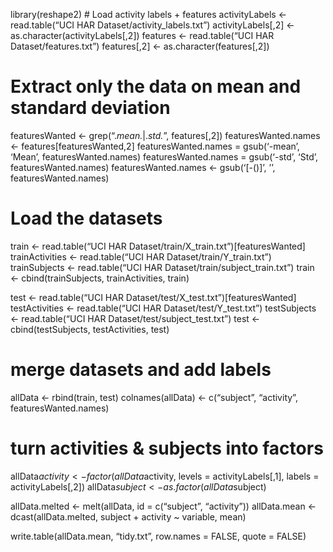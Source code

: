 library(reshape2)
# Load activity labels + features
activityLabels <- read.table("UCI HAR Dataset/activity_labels.txt")
activityLabels[,2] <- as.character(activityLabels[,2])
features <- read.table("UCI HAR Dataset/features.txt")
features[,2] <- as.character(features[,2])

# Extract only the data on mean and standard deviation
featuresWanted <- grep(".*mean.*|.*std.*", features[,2])
featuresWanted.names <- features[featuresWanted,2]
featuresWanted.names = gsub('-mean', 'Mean', featuresWanted.names)
featuresWanted.names = gsub('-std', 'Std', featuresWanted.names)
featuresWanted.names <- gsub('[-()]', '', featuresWanted.names)


# Load the datasets
train <- read.table("UCI HAR Dataset/train/X_train.txt")[featuresWanted]
trainActivities <- read.table("UCI HAR Dataset/train/Y_train.txt")
trainSubjects <- read.table("UCI HAR Dataset/train/subject_train.txt")
train <- cbind(trainSubjects, trainActivities, train)

test <- read.table("UCI HAR Dataset/test/X_test.txt")[featuresWanted]
testActivities <- read.table("UCI HAR Dataset/test/Y_test.txt")
testSubjects <- read.table("UCI HAR Dataset/test/subject_test.txt")
test <- cbind(testSubjects, testActivities, test)

# merge datasets and add labels
allData <- rbind(train, test)
colnames(allData) <- c("subject", "activity", featuresWanted.names)

# turn activities & subjects into factors
allData$activity <- factor(allData$activity, levels = activityLabels[,1], labels = activityLabels[,2])
allData$subject <- as.factor(allData$subject)

allData.melted <- melt(allData, id = c("subject", "activity"))
allData.mean <- dcast(allData.melted, subject + activity ~ variable, mean)

write.table(allData.mean, "tidy.txt", row.names = FALSE, quote = FALSE)